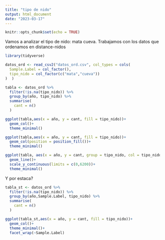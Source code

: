 ```yaml
---
title: "tipo de nido"
output: html_document
date: "2023-03-17"
---
```


```r
knitr::opts_chunk$set(echo = TRUE)
```

Vamos a analizar el tipo de nido: mata cueva.
Trabajamos con los datos que ordenamos en distance-nidos

```r
library(tidyverse)
```


```r
datos_ord <- read_csv2("datos_ord.csv", col_types = cols(
  Sample.Label = col_factor(),
  tipo_nido = col_factor(c("mata","cueva"))
)  )

```

```r
tabla <- datos_ord %>% 
  filter(!is.na(tipo_nido)) %>% 
  group_by(año, tipo_nido) %>% 
  summarise(
    cant = n()
  )
```

```r
ggplot(tabla,aes(x = año, y = cant, fill = tipo_nido))+
  geom_col()+
  theme_minimal()

ggplot(tabla,aes(x = año, y = cant, fill = tipo_nido))+
  geom_col(position = position_fill())+
  theme_minimal()

ggplot(tabla, aes(x = año, y = cant, group = tipo_nido, col = tipo_nido))+
  geom_line()+
  scale_y_continuous(limits = c(0,6200))+
  theme_minimal()
```

Y por estaca?
```r
tabla_st <- datos_ord %>% 
  filter(!is.na(tipo_nido)) %>% 
  group_by(año,Sample.Label, tipo_nido) %>% 
  summarise(
    cant = n()
  )

ggplot(tabla_st,aes(x = año, y = cant, fill = tipo_nido))+
  geom_col()+
  theme_minimal()+
  facet_wrap(~Sample.Label)


```

